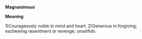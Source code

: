 '''Magnanimous'''

'''Meaning'''

1)Courageously noble in mind and heart.
2)Generous in forgiving; eschewing resentment or revenge; unselfish.